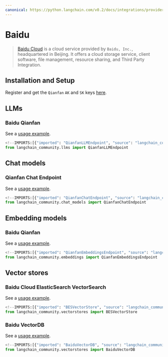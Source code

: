 ```yaml
---
canonical: https://python.langchain.com/v0.2/docs/integrations/providers/baidu/
---
```


# Baidu

> [Baidu Cloud](https://cloud.baidu.com/) is a cloud service provided by `Baidu, Inc.`,
headquartered in Beijing. It offers a cloud storage service, client software,
file management, resource sharing, and Third Party Integration.

## Installation and Setup

Register and get the `Qianfan` `AK` and `SK` keys [here](https://cloud.baidu.com/product/wenxinworkshop).

## LLMs

### Baidu Qianfan

See a [usage example](/docs/integrations/llms/baidu_qianfan_endpoint).

```python
<!--IMPORTS:[{"imported": "QianfanLLMEndpoint", "source": "langchain_community.llms", "docs": "https://api.python.langchain.com/en/latest/llms/langchain_community.llms.baidu_qianfan_endpoint.QianfanLLMEndpoint.html", "title": "Baidu"}]-->
from langchain_community.llms import QianfanLLMEndpoint
```

## Chat models

### Qianfan Chat Endpoint

See a [usage example](/docs/integrations/chat/baidu_qianfan_endpoint).

```python
<!--IMPORTS:[{"imported": "QianfanChatEndpoint", "source": "langchain_community.chat_models", "docs": "https://api.python.langchain.com/en/latest/chat_models/langchain_community.chat_models.baidu_qianfan_endpoint.QianfanChatEndpoint.html", "title": "Baidu"}]-->
from langchain_community.chat_models import QianfanChatEndpoint
```

## Embedding models

### Baidu Qianfan

See a [usage example](/docs/integrations/text_embedding/baidu_qianfan_endpoint).

```python
<!--IMPORTS:[{"imported": "QianfanEmbeddingsEndpoint", "source": "langchain_community.embeddings", "docs": "https://api.python.langchain.com/en/latest/embeddings/langchain_community.embeddings.baidu_qianfan_endpoint.QianfanEmbeddingsEndpoint.html", "title": "Baidu"}]-->
from langchain_community.embeddings import QianfanEmbeddingsEndpoint
```

## Vector stores

### Baidu Cloud ElasticSearch VectorSearch

See a [usage example](/docs/integrations/vectorstores/baiducloud_vector_search).

```python
<!--IMPORTS:[{"imported": "BESVectorStore", "source": "langchain_community.vectorstores", "docs": "https://api.python.langchain.com/en/latest/vectorstores/langchain_community.vectorstores.baiducloud_vector_search.BESVectorStore.html", "title": "Baidu"}]-->
from langchain_community.vectorstores import BESVectorStore
```

### Baidu VectorDB

See a [usage example](/docs/integrations/vectorstores/baiduvectordb).

```python
<!--IMPORTS:[{"imported": "BaiduVectorDB", "source": "langchain_community.vectorstores", "docs": "https://api.python.langchain.com/en/latest/vectorstores/langchain_community.vectorstores.baiduvectordb.BaiduVectorDB.html", "title": "Baidu"}]-->
from langchain_community.vectorstores import BaiduVectorDB
```